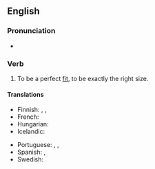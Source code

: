 ==English==

===Pronunciation===
* {{audio|en|En-au-fit like a glove.ogg|Audio (AU)}}

===Verb===
{{en-verb|fits like a glove|fitting like a glove|fit like a glove|past2=fitted like a glove}}

# {{lb|en|simile}} To be a perfect [[fit]], to be exactly the right size.
#: {{ux|en|This dress '''fits like a glove'''! How did you know my size?}}

====Translations====
{{trans-top|to be a perfect fit, to be exactly the right size}}
* Finnish: {{t|fi|sopia kuin valettu}} {{qualifier|idiomatic}}, {{t|fi|sopia kuin nakutettu}} {{qualifier|idiomatic}}, {{t|fi|sopia kuin nyrkki silmään}} {{qualifier|idiomatic|jocular}}
* French: {{t+|fr|aller comme un gant}}
* Hungarian: {{t|hu|mintha ráöntötték volna}}
* Icelandic: {{t+|is|falla eins og flís við rass}}
{{trans-mid}}
* Portuguese: {{t|pt|servir como uma luva}}, {{t|pt|cair como uma luva}}, {{t|pt|caber como uma luva}}
* Spanish: {{t|es|sentar como un guante}}, {{t+|es|como anillo al dedo}}
* Swedish: {{t|sv|passa som hand i handske}}
{{trans-bottom}}